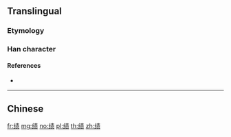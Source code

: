 {{character info/new}}
{{also|績}}
==Translingual==

===Etymology===
{{Han simp|績|f=糹|t=纟|f2=責|t2=责}}

===Han character===
{{Han char|rn=120|rad=纟|as=08|sn=11|four=|canj=VMQMO|ids=⿰纟责}}

====References====
* {{Han ref|kx=0944.251|hdz=53408.080|uh=7EE9|ud=32489}}

----

==Chinese==
{{zh-see|績}}

[[fr:绩]]
[[mg:绩]]
[[no:绩]]
[[pl:绩]]
[[th:绩]]
[[zh:绩]]